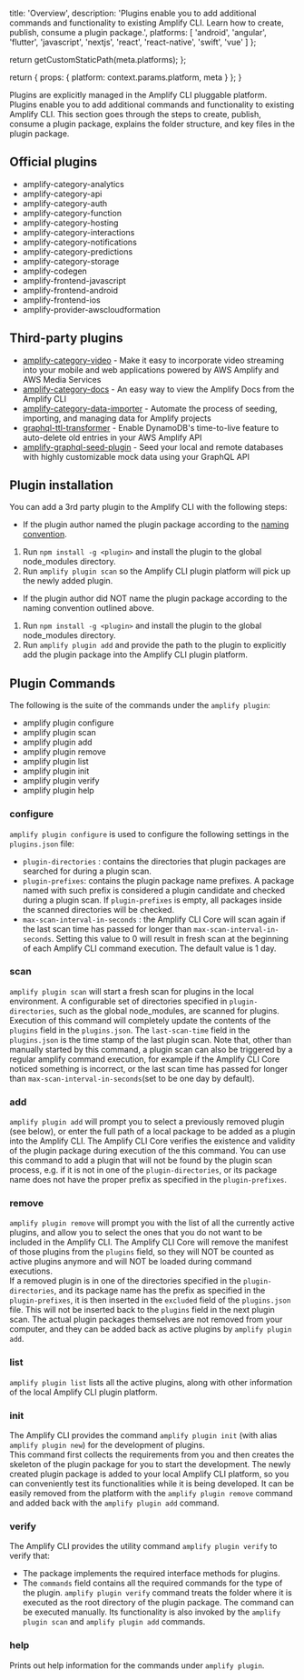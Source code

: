 
  title: 'Overview',
  description: 'Plugins enable you to add additional commands and functionality to existing Amplify CLI. Learn how to create, publish, consume a plugin package.',
  platforms: [
    'android',
    'angular',
    'flutter',
    'javascript',
    'nextjs',
    'react',
    'react-native',
    'swift',
    'vue'
  ]
};

  return getCustomStaticPath(meta.platforms);
};

  return {
    props: {
      platform: context.params.platform,
      meta
    }
  };
}

Plugins are explicitly managed in the Amplify CLI pluggable platform. Plugins enable you to add additional commands and functionality to existing Amplify CLI. This section goes through the steps to create, publish, consume a plugin package, explains the folder structure, and key files in the plugin package.

## Official plugins

- amplify-category-analytics
- amplify-category-api
- amplify-category-auth
- amplify-category-function
- amplify-category-hosting
- amplify-category-interactions
- amplify-category-notifications
- amplify-category-predictions
- amplify-category-storage
- amplify-codegen
- amplify-frontend-javascript
- amplify-frontend-android
- amplify-frontend-ios
- amplify-provider-awscloudformation

## Third-party plugins

- [amplify-category-video](https://www.npmjs.com/package/amplify-category-video) - Make it easy to incorporate video streaming into your mobile and web applications powered by AWS Amplify and AWS Media Services
- [amplify-category-docs](https://www.npmjs.com/package/amplify-category-docs) - An easy way to view the Amplify Docs from the Amplify CLI
- [amplify-category-data-importer](https://www.npmjs.com/package/amplify-category-data-importer) - Automate the process of seeding, importing, and managing data for Amplify projects
- [graphql-ttl-transformer](https://github.com/flogy/graphql-ttl-transformer) - Enable DynamoDB's time-to-live feature to auto-delete old entries in your AWS Amplify API
- [amplify-graphql-seed-plugin](https://www.npmjs.com/package/amplify-graphql-seed-plugin) - Seed your local and remote databases with highly customizable mock data using your GraphQL API

## Plugin installation

You can add a 3rd party plugin to the Amplify CLI with the following steps:

- If the plugin author named the plugin package according to the [naming convention](/cli/plugins/architecture#plugin-types).

1. Run `npm install -g <plugin>` and install the plugin to the global node_modules directory.<br/>
2. Run `amplify plugin scan` so the Amplify CLI plugin platform will pick up the newly added plugin.

- If the plugin author did NOT name the plugin package according to the naming convention outlined above.

1. Run `npm install -g <plugin>` and install the plugin to the global node_modules directory.<br/>
2. Run `amplify plugin add` and provide the path to the plugin to explicitly add the plugin package into the Amplify CLI plugin platform.

## Plugin Commands

The following is the suite of the commands under the `amplify plugin`:

- amplify plugin configure
- amplify plugin scan
- amplify plugin add
- amplify plugin remove
- amplify plugin list
- amplify plugin init
- amplify plugin verify
- amplify plugin help

### configure

`amplify plugin configure` is used to configure the following settings in the `plugins.json` file:

- `plugin-directories` : contains the directories that plugin packages are searched for during a plugin scan.
- `plugin-prefixes`: contains the plugin package name prefixes. A package named with such prefix is considered a plugin candidate and checked during a plugin scan. If `plugin-prefixes` is empty, all packages inside the scanned directories will be checked.
- `max-scan-interval-in-seconds` : the Amplify CLI Core will scan again if the last scan time has passed for longer than `max-scan-interval-in-seconds`. Setting this value to 0 will result in fresh scan at the beginning of each Amplify CLI command execution. The default value is 1 day.

### scan

`amplify plugin scan` will start a fresh scan for plugins in the local environment. A configurable set of directories specified in `plugin-directories`, such as the global node_modules, are scanned for plugins.<br/> Execution of this command will completely update the contents of the `plugins` field in the `plugins.json`. The `last-scan-time` field in the `plugins.json` is the time stamp of the last plugin scan. Note that, other than manually started by this command, a plugin scan can also be triggered by a regular amplify command execution, for example if the Amplify CLI Core noticed something is incorrect, or the last scan time has passed for longer than `max-scan-interval-in-seconds`(set to be one day by default).

### add

`amplify plugin add` will prompt you to select a previously removed plugin (see below), or enter the full path of a local package to be added as a plugin into the Amplify CLI. The Amplify CLI Core verifies the existence and validity of the plugin package during execution of the this command. You can use this command to add a plugin that will not be found by the plugin scan process, e.g. if it is not in one of the `plugin-directories`, or its package name does not have the proper prefix as specified in the `plugin-prefixes`.

### remove

`amplify plugin remove` will prompt you with the list of all the currently active plugins, and allow you to select the ones that you do not want to be included in the Amplify CLI. The Amplify CLI Core will remove the manifest of those plugins from the `plugins` field, so they will NOT be counted as active plugins anymore and will NOT be loaded during command executions.<br/> If a removed plugin is in one of the directories specified in the `plugin-directories`, and its package name has the prefix as specified in the `plugin-prefixes`, it is then inserted in the `excluded` field of the `plugins.json` file. This will not be inserted back to the `plugins` field in the next plugin scan. The actual plugin packages themselves are not removed from your computer, and they can be added back as active plugins by `amplify plugin add`.

### list

`amplify plugin list` lists all the active plugins, along with other information of the local Amplify CLI plugin platform.

### init

The Amplify CLI provides the command `amplify plugin init` (with alias `amplify plugin new`) for the development of plugins.<br/> This command first collects the requirements from you and then creates the skeleton of the plugin package for you to start the development. The newly created plugin package is added to your local Amplify CLI platform, so you can conveniently test its functionalities while it is being developed. It can be easily removed from the platform with the `amplify plugin remove` command and added back with the `amplify plugin add` command.

### verify

The Amplify CLI provides the utility command `amplify plugin verify` to verify that:

- The package implements the required interface methods for plugins.
- The `commands` field contains all the required commands for the type of the plugin. `amplify plugin verify` command treats the folder where it is executed as the root directory of the plugin package. The command can be executed manually. Its functionality is also invoked by the `amplify plugin scan` and `amplify plugin add` commands.

### help

Prints out help information for the commands under `amplify plugin`.
